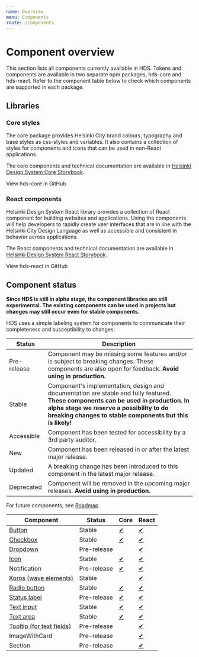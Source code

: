 ```yaml
---
name: Overview
menu: Components
route: /components
---
```




# Component overview

<LargeParagraph>
    This section lists all components currently available in HDS. Tokens and components are available in two separate npm packages, hds-core and hds-react. Refer to the component table below to check which components are supported in each package. 
</LargeParagraph>

## Libraries

### Core styles

The core package provides Helsinki City brand colours, typography and base styles as css-styles and variables. It also contains a collection of styles for components and icons that can be used in non-React applications.

The core components and technical documentation are available in [Helsinki Design System Core Storybook](/storybook/core).

<Link href="https://github.com/City-of-Helsinki/helsinki-design-system/tree/master/packages/core" external>View hds-core in GitHub</Link>

### React components

Helsinki Design System React library provides a collection of React component for building websites and applications. Using the components will help developers to rapidly create user interfaces that are in line with the Helsinki City Design Language as well as accessible and consistent in behavior across applications.

The React components and technical documentation are available in [Helsinki Design System React Storybook](/storybook/react).

<Link href="https://github.com/City-of-Helsinki/helsinki-design-system/tree/master/packages/react" external>View hds-react in GitHub</Link>

## Component status

**Since HDS is still in alpha stage, the component libraries are still experimental. The existing components can be used in projects but changes may still occur even for stable components.**

HDS uses a simple labeling system for components to communicate their completeness and susceptibility to changes:

Status                                               | Description
-----------------------------------------------------|--------------
<StatusLabel type="alert">Pre-release</StatusLabel>  | Component may be missing some features and/or is subject to breaking changes. These components are also open for feedback. **Avoid using in production.**
<StatusLabel type="info">Stable</StatusLabel>        | Component's implementation, design and documentation are stable and fully featured. **These components can be used in production.** **In alpha stage we reserve a possibility to do breaking changes to stable components but this is likely!** 
<StatusLabel type="success">Accessible</StatusLabel> | Component has been tested for accessibility by a 3rd party auditor.
<StatusLabel>New</StatusLabel>                       | Component has been released in or after the latest major release.
<StatusLabel type="error">Updated</StatusLabel>      | A breaking change has been introduced to this component in the latest major release.
<StatusLabel type="error">Deprecated</StatusLabel>   | Component will be removed in the upcoming major releases. **Avoid using in production.**

For future components, see [Roadmap](/about/roadmap).

Component                                                        | Status       | Core                                                    | React
-----------------------------------------------------------------|--------------|---------------------------------------------------------|----------------------------------------------------------------------
[Button](/components/button)                                     | <StatusLabel type="info" >Stable</StatusLabel>       | [✔](/storybook/core/?path=/story/button--primary)            | [✔](/storybook/react/?path=/story/components-button--primary)
[Checkbox](/components/checkbox)                                 | <StatusLabel type="info">Stable</StatusLabel>        | [✔](/storybook/core/?path=/story/checkbox--default)          | [✔](/storybook/react/?path=/story/components-checkbox--default)
[Dropdown](/components/dropdown)                                 | <StatusLabel type="alert">Pre-release</StatusLabel>  |                                                              | [✔](/storybook/react/?path=/story/components-dropdown--default)
[Icon](/components/icons)                                        | <StatusLabel type="info">Stable</StatusLabel>        | [✔](/storybook/core/?path=/story/icons--angle-down)         | [✔](/storybook/react/?path=/story/components-icons--iconangledown)
Notification                                                     | <StatusLabel type="alert">Pre-release</StatusLabel>  | [✔](/storybook/core/?path=/story/notification--default)      | [✔](/storybook/react/?path=/story/components-notification--default)
[Koros (wave elements)](/components/koros)                       | <StatusLabel type="info">Stable</StatusLabel>        |                                                              | [✔](/storybook/react/?path=/story/components-koros--basic)
[Radio button](/components/radio-button)                         | <StatusLabel type="info">Stable</StatusLabel>        | [✔](/storybook/core/?path=/story/radiobutton--default)       | [✔](/storybook/react/?path=/story/components-radiobutton--default)
[Status label](/components/status-label)                         | <StatusLabel type="alert">Pre-release</StatusLabel>  | [✔](/storybook/core/?path=/story/status-label--default)      | [✔](/storybook/react/?path=/story/components-status-label)
[Text input](/components/text-field)                             | <StatusLabel type="info">Stable</StatusLabel>        | [✔](/storybook/core/?path=/story/textinput--default)         | [✔](/storybook/react/?path=/story/components-textinput--default)
[Text area](/components/text-field#text-area)                    | <StatusLabel type="info">Stable</StatusLabel>        | [✔](/storybook/core/?path=/story/textarea--default)          | [✔](/storybook/react/?path=/story/components-textarea--default)
[Tooltip (for text fields)](/components/text-field#with-tooltip) | <StatusLabel type="alert">Pre-release</StatusLabel>  |                                                              | [✔](/storybook/react/?path=/story/components-textinput--with-tooltip)
ImageWithCard                                                    | <StatusLabel type="alert">Pre-release</StatusLabel>  |                                                              | [✔](/storybook/react/?path=/story/components-imagewithcard--default)
Section                                                          | <StatusLabel type="alert">Pre-release</StatusLabel>  |                                                              | [✔](/storybook/react/?path=/story/components-section--with-koros)

